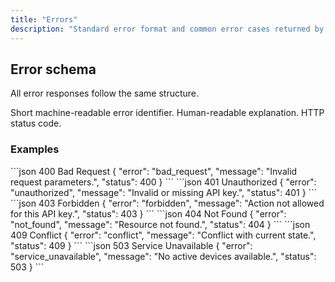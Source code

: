 ```yaml
---
title: "Errors"
description: "Standard error format and common error cases returned by the API."
---
```


## Error schema

All error responses follow the same structure.

<ResponseField name="error" type="string" required>
Short machine-readable error identifier.
</ResponseField>

<ResponseField name="message" type="string" required>
Human-readable explanation.
</ResponseField>

<ResponseField name="status" type="integer" required>
HTTP status code.
</ResponseField>

### Examples

<ResponseExample>
```json 400 Bad Request
{ "error": "bad_request", "message": "Invalid request parameters.", "status": 400 }
```
</ResponseExample>

<ResponseExample>
```json 401 Unauthorized
{ "error": "unauthorized", "message": "Invalid or missing API key.", "status": 401 }
```
</ResponseExample>

<ResponseExample>
```json 403 Forbidden
{ "error": "forbidden", "message": "Action not allowed for this API key.", "status": 403 }
```
</ResponseExample>

<ResponseExample>
```json 404 Not Found
{ "error": "not_found", "message": "Resource not found.", "status": 404 }
```
</ResponseExample>

<ResponseExample>
```json 409 Conflict
{ "error": "conflict", "message": "Conflict with current state.", "status": 409 }
```
</ResponseExample>

<ResponseExample>
```json 503 Service Unavailable
{ "error": "service_unavailable", "message": "No active devices available.", "status": 503 }
```
</ResponseExample>


